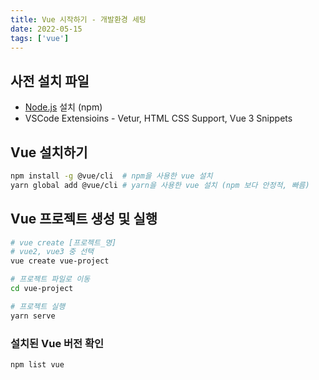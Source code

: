 ```yaml
---
title: Vue 시작하기 - 개발환경 세팅
date: 2022-05-15
tags: ['vue']
---
```


## 사전 설치 파일

- [Node.js](https://nodejs.org/ko/) 설치 (npm)
- VSCode Extensioins - Vetur, HTML CSS Support, Vue 3 Snippets

## Vue 설치하기

```bash
npm install -g @vue/cli  # npm을 사용한 vue 설치
yarn global add @vue/cli # yarn을 사용한 vue 설치 (npm 보다 안정적, 빠름)
```

## Vue 프로젝트 생성 및 실행

```bash
# vue create [프로젝트_명]
# vue2, vue3 중 선택
vue create vue-project

# 프로젝트 파일로 이동
cd vue-project

# 프로젝트 실행
yarn serve
```

### 설치된 Vue 버전 확인

```js
npm list vue
```
